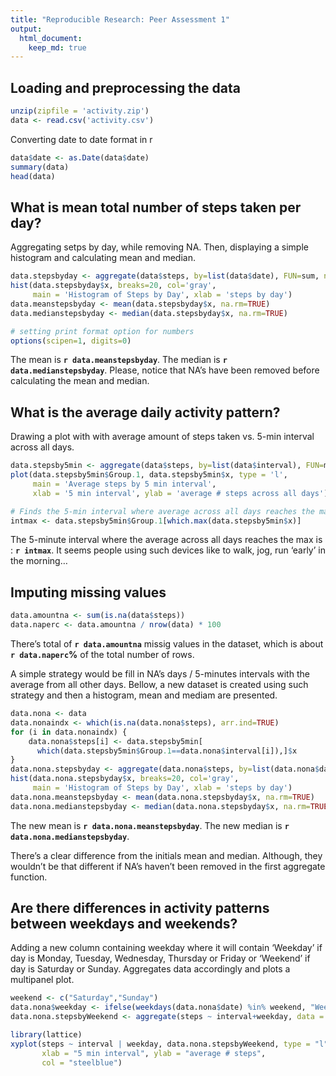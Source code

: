 ```yaml
---
title: "Reproducible Research: Peer Assessment 1"
output: 
  html_document:
    keep_md: true
---
```



## Loading and preprocessing the data

```r
unzip(zipfile = 'activity.zip')
data <- read.csv('activity.csv')
```

Converting date to date format in r

```r
data$date <- as.Date(data$date)
summary(data)
head(data)
```

## What is mean total number of steps taken per day?

Aggregating setps by day, while removing NA. Then, displaying a simple histogram and calculating mean and median.

```r
data.stepsbyday <- aggregate(data$steps, by=list(data$date), FUN=sum, na.rm=TRUE)
hist(data.stepsbyday$x, breaks=20, col='gray', 
     main = 'Histogram of Steps by Day', xlab = 'steps by day')
data.meanstepsbyday <- mean(data.stepsbyday$x, na.rm=TRUE)
data.medianstepsbyday <- median(data.stepsbyday$x, na.rm=TRUE)

# setting print format option for numbers
options(scipen=1, digits=0)
```

The mean is **`r data.meanstepsbyday`**. The median is **`r data.medianstepsbyday`**. Please, notice that NA's have been removed before calculating the mean and median.

## What is the average daily activity pattern?

Drawing a plot with with average amount of steps taken vs. 5-min interval across all days.

```r
data.stepsby5min <- aggregate(data$steps, by=list(data$interval), FUN=mean, na.rm=TRUE)
plot(data.stepsby5min$Group.1, data.stepsby5min$x, type = 'l', 
     main = 'Average steps by 5 min interval', 
     xlab = '5 min interval', ylab = 'average # steps across all days')

# Finds the 5-min interval where average across all days reaches the max
intmax <- data.stepsby5min$Group.1[which.max(data.stepsby5min$x)]
```

The 5-minute interval where the average across all days reaches the max is : **`r intmax`**. It seems people using such devices like to walk, jog, run 'early' in the morning...

## Imputing missing values

```r
data.amountna <- sum(is.na(data$steps))
data.naperc <- data.amountna / nrow(data) * 100
```

There's total of **`r data.amountna`** missig values in the dataset, which is about **`r data.naperc`%** of the total number of rows.

A simple strategy would be fill in NA's days / 5-minutes intervals with the average from all other days. Bellow, a new dataset is created using such strategy and then a histogram, mean and mediam are presented.

```r
data.nona <- data
data.nonaindx <- which(is.na(data.nona$steps), arr.ind=TRUE)
for (i in data.nonaindx) {
    data.nona$steps[i] <- data.stepsby5min[
      which(data.stepsby5min$Group.1==data.nona$interval[i]),]$x
}
data.nona.stepsbyday <- aggregate(data.nona$steps, by=list(data.nona$date), FUN=sum, na.rm=TRUE)
hist(data.nona.stepsbyday$x, breaks=20, col='gray', 
     main = 'Histogram of Steps by Day', xlab = 'steps by day')
data.nona.meanstepsbyday <- mean(data.nona.stepsbyday$x, na.rm=TRUE)
data.nona.medianstepsbyday <- median(data.nona.stepsbyday$x, na.rm=TRUE)
```

The new mean is **`r data.nona.meanstepsbyday`**. The new median is **`r data.nona.medianstepsbyday`**.

There's a clear difference from the initials mean and median. Although, they wouldn't be that different if NA's haven't been removed in the first aggregate function.

## Are there differences in activity patterns between weekdays and weekends?

Adding a new column containing weekday where it will contain 'Weekday' if day is Monday, Tuesday, Wednesday, Thursday or Friday or 'Weekend' if day is Saturday or Sunday. Aggregates data accordingly and plots a multipanel plot.

```r
weekend <- c("Saturday","Sunday")
data.nona$weekday <- ifelse(weekdays(data.nona$date) %in% weekend, "Weekend" , "Weekday")
data.nona.stepsbyWeekend <- aggregate(steps ~ interval+weekday, data = data.nona, mean)

library(lattice)
xyplot(steps ~ interval | weekday, data.nona.stepsbyWeekend, type = "l", layout = c(1,2), 
       xlab = "5 min interval", ylab = "average # steps", 
       col = "steelblue")
```

